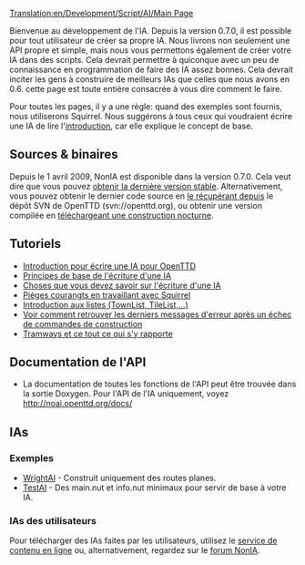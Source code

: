 [[Translation:en/Development/Script/AI/Main Page]]
{{fr/note|La page de l'utilisateur est ici: [[fr/Archive/Manual/Settings/Configuration IA|Configuration IA]]}}

{{fr/NonIA}}
Bienvenue au développement de l'IA. Depuis la version 0.7.0, il est possible pour tout utilisateur de créer sa propre IA. Nous livrons non seulement une API propre et simple, mais nous vous permettons également de créer votre IA dans des scripts. Cela devrait permettre à quiconque avec un peu de connaissance en programmation de faire des IA assez bonnes. Cela devrait inciter les gens à construire de meilleurs IAs que celles que nous avons en 0.6. cette page est toute entière consacrée à vous dire comment le faire.

Pour toutes les pages, il y a une règle: quand des exemples sont fournis, nous utiliserons Squirrel. Nous suggérons à tous ceux qui voudraient écrire une IA de lire l'[[fr/Development/Script/IA/Introduction|introduction]], car elle explique le concept de base.

== Sources & binaires ==
Depuis le 1 avril 2009, NonIA est disponible dans la version 0.7.0. Cela veut dire que vous pouvez [http://www.openttd.org/en/download-stable obtenir la dernière version stable]. Alternativement, vous pouvez obtenir le dernier code source en [[fr/Development/FAQ de développement#Comment obtenir la version SVN|le récupérant depuis]] le dépôt SVN de OpenTTD (svn://openttd.org), ou obtenir une version compilée en [http://www.openttd.org/en/download-trunk téléchargeant une construction nocturne].

== Tutoriels ==
* [[fr/Development/Script/IA/Introduction|Introduction pour écrire une IA pour OpenTTD]]
* [[fr/Development/Script/IA/Principes de base|Principes de base de l'écriture d'une IA]]
* [[fr/Development/Script/IA/A savoir|Choses que vous devez savoir sur l'écriture d'une IA]]
* [[fr/Development/Script/IA/Pièges de Squirrel|Pièges courangts en travaillant avec Squirrel]]
* [[fr/Development/Script/IA/Listes|Introduction aux listes (TownList, TileList,...)]]
* [[fr/Development/Script/IA/Dernière erreur|Voir comment retrouver les derniers messages d'erreur après un échec de commandes de construction]]
* [[fr/Development/Script/IA/Tramways|Tramways et ce tout ce qui s'y rapporte]]

== Documentation de l'API ==
* La documentation de toutes les fonctions de l'API peut être trouvée dans la sortie Doxygen. Pour l'API de l'IA uniquement, voyez http://noai.openttd.org/docs/

== IAs ==
=== Exemples ===
* [[fr/Development/Script/IA/WrightAI|WrightAI]] - Construit uniquement des routes planes.
* [[fr/Development/Script/IA/TestAI|TestAI]] - Des main.nut et info.nut minimaux pour servir de base à votre IA.

=== IAs des utilisateurs ===
Pour télécharger des IAs faites par les utilisateurs, utilisez le [[fr/Manual/Service de contenu|service de contenu en ligne]] ou, alternativement, regardez sur le [http://www.tt-forums.net/viewforum.php?f=65 forum NonIA].
{{fr/Disponibilité|0.7}}